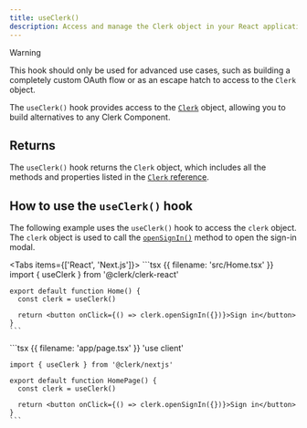 ```yaml
---
title: useClerk()
description: Access and manage the Clerk object in your React application with Clerk's useClerk() hook.
---
```


> [!WARNING]
> This hook should only be used for advanced use cases, such as building a completely custom OAuth flow or as an escape hatch to access to the `Clerk` object.

The `useClerk()` hook provides access to the [`Clerk`](/docs/references/javascript/clerk) object, allowing you to build alternatives to any Clerk Component.

## Returns

The `useClerk()` hook returns the `Clerk` object, which includes all the methods and properties listed in the [`Clerk` reference](/docs/references/javascript/clerk).

## How to use the `useClerk()` hook

The following example uses the `useClerk()` hook to access the `clerk` object. The `clerk` object is used to call the [`openSignIn()`](/docs/references/javascript/clerk#sign-in) method to open the sign-in modal.

<Tabs items={['React', 'Next.js']}>
  <Tab>
    ```tsx {{ filename: 'src/Home.tsx' }}
    import { useClerk } from '@clerk/clerk-react'

    export default function Home() {
      const clerk = useClerk()

      return <button onClick={() => clerk.openSignIn({})}>Sign in</button>
    }
    ```
  </Tab>

  <Tab>
    ```tsx {{ filename: 'app/page.tsx' }}
    'use client'

    import { useClerk } from '@clerk/nextjs'

    export default function HomePage() {
      const clerk = useClerk()

      return <button onClick={() => clerk.openSignIn({})}>Sign in</button>
    }
    ```
  </Tab>
</Tabs>
